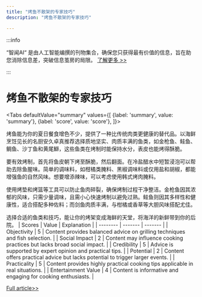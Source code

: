 ```yaml
---
title: "烤鱼不散架的专家技巧"
description: "烤鱼不散架的专家技巧"

---
```



:::info

“智闻AI“ 是由人工智能编撰的刊物集合，确保您只获得最有价值的信息，旨在助您消除信息差，突破信息茧房的局限。  [了解更多 >>](/)

:::

# 烤鱼不散架的专家技巧


<Tabs
	defaultValue="summary"
	values={[
	{label: 'summary', value: 'summary'},
	{label: 'score', value: 'score'},
]}>
<TabItem value="summary">


烤鱼能为你的夏日餐食增色不少，提供了一种比传统肉类更健康的替代品。以海鲜烹饪见长的名厨安久卓真推荐选择质地坚实、肉质丰满的鱼类，如金枪鱼、鲑鱼、鲷鱼、沙丁鱼和黄尾鰤，这些鱼类在烤制时能保持水分，表皮也能烤得酥脆。

要有效烤制，首先将鱼皮朝下烤至酥脆，然后翻面。在冷盐醋水中短暂浸泡可以帮助去除鱼腥味。简单的调味料，如柑橘类腌料、黑椒调味料或仅用盐和胡椒，都能增强鱼的自然风味。想要增添辣味，可以考虑使用韩式烤肉腌料。

使用烤垫和烤篮等工具可以防止鱼肉碎裂，确保烤制过程干净整洁。金枪鱼因其浓郁的风味，只需少量调味，且需小心快速烤制以避免过熟。鲑鱼则因其多样性和健康性，适合搭配多种佐料；而剑鱼肉质丰满，与柑橘或香草等大胆风味搭配尤佳。

选择合适的鱼类和技巧，能让你的烤架变成海鲜的天堂，将海洋的新鲜带到你的后院。
</TabItem>
<TabItem value="score">
	| Scores     | Value   | Explanation |
	| -------- | ------- | ------- |
	| Objectivity  | 5    | Content provides balanced advice on grilling techniques and fish selection.    |
	| Social Impact | 2     | Content may influence cooking practices but lacks broad social impact.    |
	| Credibility    | 5    | Advice is supported by expert opinion and practical tips.    |
	| Potential    | 2    | Content offers practical advice but lacks potential to trigger larger events.    |
	| Practicality    | 5    | Content provides highly practical cooking tips applicable in real situations.    |
	| Entertainment Value    | 4    | Content is informative and engaging for cooking enthusiasts.    |
</TabItem>
</Tabs>

[Full article>>](https://www.cnet.com/health/nutrition/9-fish-that-wont-fall-through-the-grill-grates/#ftag=CAD590a51e)
